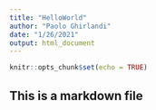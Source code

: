 ```yaml
---
title: "HelloWorld"
author: "Paolo Ghirlandi"
date: "1/26/2021"
output: html_document
---
```


```r
knitr::opts_chunk$set(echo = TRUE)
```

## This is a markdown file

